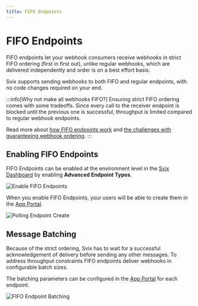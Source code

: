 ```yaml
---
title: FIFO Endpoints
---
```


# FIFO Endpoints

FIFO endpoints let your webhook consumers receive webhooks in strict FIFO ordering (first in first out), unlike regular webhooks, which are delivered independently and order is on a best effort basis.

Svix supports sending webhooks to both FIFO and regular endpoints, with no code changes required on your end. 

:::info[Why not make all webhooks FIFO?]
Ensuring strict FIFO ordering comes with some tradeoffs. Since every call to the receiver endpoint is blocked until the previous one is successful, throughput is limited compared to regular webhook endpoints. 

Read more about [how FIFO endpoints work](https://www.svix.com/blog/guaranteeing-webhook-ordering/) and [the challenges with guaranteeing webhook ordering](https://www.svix.com/blog/guaranteeing-webhook-ordering/).
:::


## Enabling FIFO Endpoints
FIFO Endpoints can be enabled at the environment level in the [Svix Dashboard](https://dashboard.svix.com/settings/organization/general-settings) by enabling **Advanced Endpoint Types**.

![Enable FIFO Endpoints](../img/advanced-endpoints-setting.png)


When you enable FIFO Endpoints, your users will be able to create them in the [App Portal](/app-portal).

![Polling Endpoint Create](../img/fifo-endpoint-create.png)

## Message Batching
Because of the strict ordering, Svix has to wait for a successful acknowledgement of delivery before sending any other messages. To address throughput constraints FIFO endpoints deliver webhooks in configurable batch sizes.

The batching parameters can be configured in the [App Portal](/app-portal) for each endpoint. 

![FIFO Endpoint Batching](../img/fifo-endpoint-batching.png)